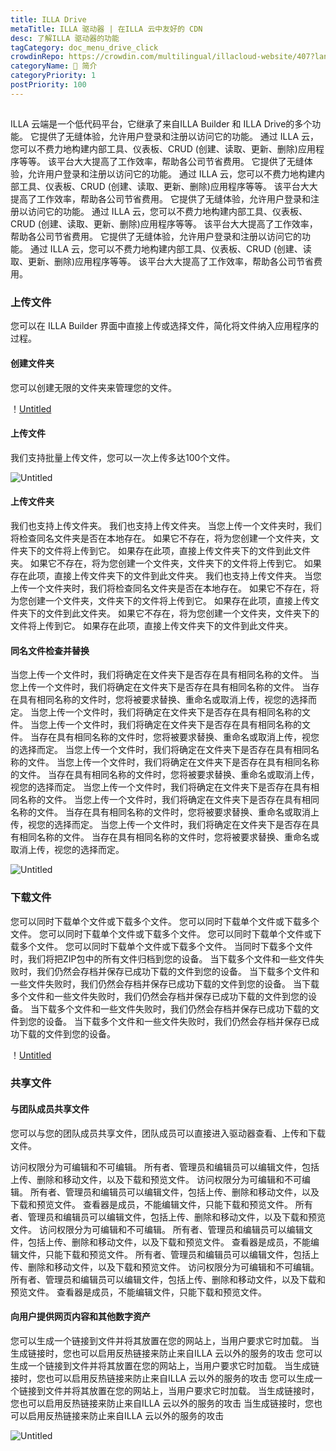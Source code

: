 ```yaml
---
title: ILLA Drive
metaTitle: ILLA 驱动器 | 在ILLA 云中友好的 CDN
desc: 了解ILLA 驱动器的功能
tagCategory: doc_menu_drive_click
crowdinRepo: https://crowdin.com/multilingual/illacloud-website/407?languages=zhcn&filter=basic&value=0
categoryName: 👋 简介
categoryPriority: 1
postPriority: 100
---
```


## <h2 hidden>什么是 ILLA 驱动器</h2>

ILLA 云端是一个低代码平台，它继承了来自ILLA Builder 和 ILLA Drive的多个功能。 它提供了无缝体验，允许用户登录和注册以访问它的功能。 通过 ILLA 云，您可以不费力地构建内部工具、仪表板、CRUD (创建、读取、更新、删除)应用程序等等。 该平台大大提高了工作效率，帮助各公司节省费用。 它提供了无缝体验，允许用户登录和注册以访问它的功能。 通过 ILLA 云，您可以不费力地构建内部工具、仪表板、CRUD (创建、读取、更新、删除)应用程序等等。 该平台大大提高了工作效率，帮助各公司节省费用。 它提供了无缝体验，允许用户登录和注册以访问它的功能。 通过 ILLA 云，您可以不费力地构建内部工具、仪表板、CRUD (创建、读取、更新、删除)应用程序等等。 该平台大大提高了工作效率，帮助各公司节省费用。 它提供了无缝体验，允许用户登录和注册以访问它的功能。 通过 ILLA 云，您可以不费力地构建内部工具、仪表板、CRUD (创建、读取、更新、删除)应用程序等等。 该平台大大提高了工作效率，帮助各公司节省费用。

### 上传文件

您可以在 ILLA Builder 界面中直接上传或选择文件，简化将文件纳入应用程序的过程。

#### 创建文件夹

您可以创建无限的文件夹来管理您的文件。 

！[Untitled](https://cdn.illacloud.com/official-website/img/docs/drive/Untited.png)

#### 上传文件

我们支持批量上传文件，您可以一次上传多达100个文件。

![Untitled](https://cdn.illacloud.com/official-website/img/docs/drive/Untitled%20(1).png)

#### 上传文件夹

我们也支持上传文件夹。 我们也支持上传文件夹。 当您上传一个文件夹时，我们将检查同名文件夹是否在本地存在。 如果它不存在，将为您创建一个文件夹，文件夹下的文件将上传到它。 如果存在此项，直接上传文件夹下的文件到此文件夹。 如果它不存在，将为您创建一个文件夹，文件夹下的文件将上传到它。 如果存在此项，直接上传文件夹下的文件到此文件夹。 我们也支持上传文件夹。 当您上传一个文件夹时，我们将检查同名文件夹是否在本地存在。 如果它不存在，将为您创建一个文件夹，文件夹下的文件将上传到它。 如果存在此项，直接上传文件夹下的文件到此文件夹。 如果它不存在，将为您创建一个文件夹，文件夹下的文件将上传到它。 如果存在此项，直接上传文件夹下的文件到此文件夹。

#### 同名文件检查并替换

当您上传一个文件时，我们将确定在文件夹下是否存在具有相同名称的文件。 当您上传一个文件时，我们将确定在文件夹下是否存在具有相同名称的文件。 当存在具有相同名称的文件时，您将被要求替换、重命名或取消上传，视您的选择而定。 当您上传一个文件时，我们将确定在文件夹下是否存在具有相同名称的文件。 当您上传一个文件时，我们将确定在文件夹下是否存在具有相同名称的文件。 当存在具有相同名称的文件时，您将被要求替换、重命名或取消上传，视您的选择而定。 当您上传一个文件时，我们将确定在文件夹下是否存在具有相同名称的文件。 当您上传一个文件时，我们将确定在文件夹下是否存在具有相同名称的文件。 当存在具有相同名称的文件时，您将被要求替换、重命名或取消上传，视您的选择而定。 当您上传一个文件时，我们将确定在文件夹下是否存在具有相同名称的文件。 当您上传一个文件时，我们将确定在文件夹下是否存在具有相同名称的文件。 当存在具有相同名称的文件时，您将被要求替换、重命名或取消上传，视您的选择而定。 当您上传一个文件时，我们将确定在文件夹下是否存在具有相同名称的文件。 当存在具有相同名称的文件时，您将被要求替换、重命名或取消上传，视您的选择而定。 

![Untitled](https://cdn.illacloud.com/official-website/img/docs/drive/Untitled%20(2).png)

### 下载文件

您可以同时下载单个文件或下载多个文件。 您可以同时下载单个文件或下载多个文件。 您可以同时下载单个文件或下载多个文件。 您可以同时下载单个文件或下载多个文件。 您可以同时下载单个文件或下载多个文件。 当同时下载多个文件时，我们将把ZIP包中的所有文件归档到您的设备。 当下载多个文件和一些文件失败时，我们仍然会存档并保存已成功下载的文件到您的设备。 当下载多个文件和一些文件失败时，我们仍然会存档并保存已成功下载的文件到您的设备。 当下载多个文件和一些文件失败时，我们仍然会存档并保存已成功下载的文件到您的设备。 当下载多个文件和一些文件失败时，我们仍然会存档并保存已成功下载的文件到您的设备。 当下载多个文件和一些文件失败时，我们仍然会存档并保存已成功下载的文件到您的设备。

！[Untitled](https://cdn.illacloud.com/official-website/img/docs/drive/untitle%20(3).png)

### 共享文件

#### 与团队成员共享文件

您可以与您的团队成员共享文件，团队成员可以直接进入驱动器查看、上传和下载文件。 

访问权限分为可编辑和不可编辑。 所有者、管理员和编辑员可以编辑文件，包括上传、删除和移动文件，以及下载和预览文件。 
访问权限分为可编辑和不可编辑。 所有者、管理员和编辑员可以编辑文件，包括上传、删除和移动文件，以及下载和预览文件。 
查看器是成员，不能编辑文件，只能下载和预览文件。 所有者、管理员和编辑员可以编辑文件，包括上传、删除和移动文件，以及下载和预览文件。 
访问权限分为可编辑和不可编辑。 所有者、管理员和编辑员可以编辑文件，包括上传、删除和移动文件，以及下载和预览文件。 
查看器是成员，不能编辑文件，只能下载和预览文件。 所有者、管理员和编辑员可以编辑文件，包括上传、删除和移动文件，以及下载和预览文件。 
访问权限分为可编辑和不可编辑。 所有者、管理员和编辑员可以编辑文件，包括上传、删除和移动文件，以及下载和预览文件。 
查看器是成员，不能编辑文件，只能下载和预览文件。 

#### 向用户提供网页内容和其他数字资产

您可以生成一个链接到文件并将其放置在您的网站上，当用户要求它时加载。 当生成链接时，您也可以启用反热链接来防止来自ILLA 云以外的服务的攻击 您可以生成一个链接到文件并将其放置在您的网站上，当用户要求它时加载。 当生成链接时，您也可以启用反热链接来防止来自ILLA 云以外的服务的攻击 您可以生成一个链接到文件并将其放置在您的网站上，当用户要求它时加载。 当生成链接时，您也可以启用反热链接来防止来自ILLA 云以外的服务的攻击 当生成链接时，您也可以启用反热链接来防止来自ILLA 云以外的服务的攻击

![Untitled](https://cdn.illacloud.com/official-website/img/docs/drive/Untitled%20(4).png)
